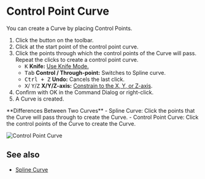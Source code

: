 
# Control Point Curve

<Reference shortcut="" command="Control Point Curve" button="Toolbar" />

You can create a Curve by placing Control Points.

1. Click the button <ButtonIcon type="button-control-point-curve" /> on the toolbar.
2. Click at the start point of the control point curve.
3. Click the points through which the control points of the  Curve will pass. Repeat the clicks to create a control point curve.
   - <kbd>K</kbd> **Knife:** [Use Knife Mode.](./sketching-essentials#use-knife-mode) 
   - <kbd>Tab</kbd> **Control / Through-point:** Switches to Spline curve.
   - <kbd>Ctrl + Z</kbd> **Undo:** Cancels the last click.
   - <kbd>X</kbd>/ <kbd>Y</kbd>/<kbd>Z</kbd> **X/Y/Z-axis:** [Constrain to the X, Y, or Z-axis](./sketching-essentials#constrain-to-an-axis).
4. Confirm with OK in the Command Dialog or right-click.
5. A Curve is created.

<Callout type="info" emoji="💡">
**Differences Between Two Curves**
- Spline Curve: Click the points that the  Curve will pass through to create the  Curve.
- Control Point Curve: Click the control points of the  Curve to create the  Curve.
</Callout>

![Control Point Curve](/img/control-point-curve.gif)

## See also
- [Spline Curve](./spline-curve)





